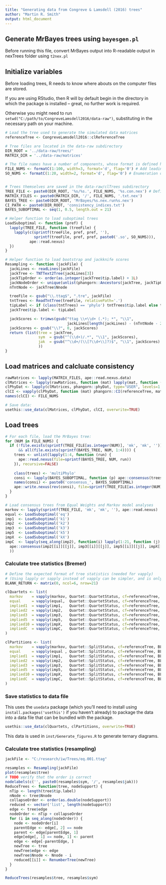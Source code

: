 ```yaml
---
title: "Generating data from Congreve & Lamsdell (2016) trees"
author: "Martin R. Smith"
output: html_document
--- 
```


## Generate MrBayes trees using `bayesgen.pl`

Before running this file, convert MrBayes output into R-readable output in 
nexTrees folder using `t2nex.pl`

## Initialize variables

Before loading trees, R needs to know where abouts on the computer files are stored.

If you are using RStudio, then R will by default begin in the directory
in which the package is installed -- great, no further work is required.

Otherwise you might need to run `setwd("C:/path/to/CongreveLamsdell2016/data-raw")`, 
substituting in the necessary path on your machine.

```R

# Load the tree used to generate the simulated data matrices
referenceTree <- CongreveLamsdell2016::clReferenceTree

# Tree files are located in the data-raw subdirectory
DIR_ROOT = '../data-raw/trees/'
MATRIX_DIR = '../data-raw/matrices'

# The file names have a number of components, whose format is defined here:
FILE_NUMS <- formatC(1:100, width=3, format='d', flag='0') # Add leading zeroes to numbers
SO_NUMS <- formatC(1:20, width=2, format='d', flag='0') # Enumeration of suboptimal trees


# Trees themselves are saved in the data-raw/clTrees subdirectory
TREE_FILE <- paste0(DIR_ROOT, '%s/%s.', FILE_NUMS, '%s.con.nex') # Defines the pattern of the file name
MATRIX_FILES <- paste0(MATRIX_DIR, '/', FILE_NUMS, '.txt.nex')
BAYES_TREE <- paste0(DIR_ROOT, 'MrBayes/%s.nex.run%s.nex')
CI_PATH <- paste0(DIR_ROOT, 'consistency_indices.txt')
BAYES_SUBOPTIMAL <- seq(1, 0.5, length.out = 21)

# Helper function to load suboptimal trees
LoadSuboptimal <- function (pref) {
  lapply(TREE_FILE, function (treeFile) {
    lapply(c(sprintf(treeFile, pref, pref, ''), 
             sprintf(treeFile, pref, pref, paste0('.so', SO_NUMS))),
           ape::read.nexus)
  })
}

# Helper function to load bootstrap and jackknife scores
Resampling <- function (jackFile) {
  jackLines <- readLines(jackFile)
  jackTree <- TNTText2Tree(jackLines[3])
  jackTipOrder <- order(as.integer(jackTree$tip.label) + 1L)
  jackNodeOrder <- unique(unlist(phangorn::Ancestors(jackTree, jackTipOrder)))[-1]
  nTntNode <- jackTree$Nnode

  treeFile <- gsub("\\.ttag$", ".tre", jackFile)
  tntTrees <- ReadTntTree(treeFile, relativePath='.')
  tipLabel <- if (class(tntTrees) == 'phylo') tntTrees$tip.label else tntTrees[[1]]$tip.label
  jackTree$tip.label <- tipLabel

  jackScores <- trimws(gsub("ttag \\+\\d+ (.*); *", "\\1",
                            jackLines[length(jackLines) - (nTntNode - 2L):0]))[order(jackNodeOrder)]
  jackScores <- gsub("\\?", 0, jackScores)
  return (list(tree = jackTree,
               sym  = gsub("^(\\d+)/.*", "\\1", jackScores),
               jak  = gsub("^\\d+/(\\[?\\d+\\]?)$", "\\1", jackScores)
               ))
}

```

## Load matrices and calcluate consistency

```R
rawMatrices <- lapply(MATRIX_FILES, ape::read.nexus.data)
clMatrices <- lapply(rawMatrices, function (mat) lapply(mat, function (row) row[-(56:59)]))
clPhyDat <- lapply(clMatrices, phangorn::phyDat, type="USER", levels=1:2)
clCI <- vapply(clPhyDat, function (mat) phangorn::CI(referenceTree, mat), double(1))
names(clCI) <- FILE_NUMS

# Save data:
usethis::use_data(clMatrices, clPhyDat, clCI, overwrite=TRUE)
```

## Load trees

```R
# For each file, load the MrBayes tree:
for (NUM in FILE_NUMS) {
  if (!file.exists(sprintf(TREE_FILE[as.integer(NUM)], 'mk', 'mk', ''))
      && all(file.exists(sprintf(BAYES_TREE, NUM, 1:4)))) {
    trees <- unlist(lapply(1:4, function (run) {
      ape::read.nexus(file=sprintf(BAYES_TREE, NUM, run))
    }), recursive=FALSE)
    
    class(trees) <- 'multiPhylo'
    consi <- lapply(BAYES_SUBOPTIMAL, function (p) ape::consensus(trees, p=p))
    names(consi) <- paste0('consensus_', BAYES_SUBOPTIMAL)
    ape::write.nexus(rev(consi), file=sprintf(TREE_FILE[as.integer(NUM)], 'mk', 'mk', ''))
  }
}

# Load consensus trees from Equal Weights and Markov model analyses
markov <- lapply(sprintf(TREE_FILE, 'mk', 'mk', ''), ape::read.nexus)
equal <- LoadSuboptimal('eq')
imp1  <- LoadSuboptimal('k1')
imp2  <- LoadSuboptimal('k2')
imp3  <- LoadSuboptimal('k3')
imp5  <- LoadSuboptimal('k5')
impX  <- LoadSuboptimal('kX')
impC  <- lapply(seq_along(imp2), function(i) lapply(1:21, function (j)
  ape::consensus(imp2[[i]][[j]], imp3[[i]][[j]], imp5[[i]][[j]], impX[[i]][[j]])
  ))


```


### Calculate tree statistics (Bremer)

```R
# Define the expected format of tree statistics (needed for vapply)
# (Using lapply or sapply instead of vapply can be simpler, and is only slightly slower)
BLANK_RETURN <- matrix(0, ncol=6, nrow=21)

clQuartets <- list(
  markov    = vapply(markov, Quartet::QuartetStatus, cf=referenceTree, BLANK_RETURN),
  equal     = vapply(equal,  Quartet::QuartetStatus, cf=referenceTree, BLANK_RETURN),
  implied1  = vapply(imp1,   Quartet::QuartetStatus, cf=referenceTree, BLANK_RETURN),
  implied2  = vapply(imp2,   Quartet::QuartetStatus, cf=referenceTree, BLANK_RETURN),
  implied3  = vapply(imp3,   Quartet::QuartetStatus, cf=referenceTree, BLANK_RETURN),
  implied5  = vapply(imp5,   Quartet::QuartetStatus, cf=referenceTree, BLANK_RETURN),
  implied10 = vapply(impX,   Quartet::QuartetStatus, cf=referenceTree, BLANK_RETURN),
  impliedC  = vapply(impC,   Quartet::QuartetStatus, cf=referenceTree, BLANK_RETURN)
)

clPartitions <- list(
  markov    = vapply(markov, Quartet::SplitStatus, cf=referenceTree, BLANK_RETURN),
  equal     = vapply(equal , Quartet::SplitStatus, cf=referenceTree, BLANK_RETURN),
  implied1  = vapply(imp1,   Quartet::SplitStatus, cf=referenceTree, BLANK_RETURN),
  implied2  = vapply(imp2,   Quartet::SplitStatus, cf=referenceTree, BLANK_RETURN),
  implied3  = vapply(imp3,   Quartet::SplitStatus, cf=referenceTree, BLANK_RETURN),
  implied5  = vapply(imp5,   Quartet::SplitStatus, cf=referenceTree, BLANK_RETURN),
  implied10 = vapply(impX,   Quartet::SplitStatus, cf=referenceTree, BLANK_RETURN),
  impliedC  = vapply(impC,   Quartet::SplitStatus, cf=referenceTree, BLANK_RETURN)
)
```


### Save statistics to data file
This uses the `usedata` package (which you'll need to install using 
`install.packages('usethis')` if you haven't already) to package the data 
into a data file that can be bundled with the package.

```R
usethis::use_data(clQuartets, clPartitions, overwrite=TRUE)
```

This data is used in `inst/Generate_figures.R` to generate ternary diagrams.

### Calculate tree statistics (resampling)

```R
jackFile <- "C:/research/iw/Trees/eq.001.ttag"

resamples <- Resampling(jackFile)
plot(resamples$tree)
# TODO verify that the order is correct
nodelabels(c('', paste0(resamples$sym, '/', resamples$jak)))
ReduceTrees <- function(tree, nodeSupport) {
  nTip <- length(tree$tip.label)
  nNode <- tree$Nnode
  collapseOrder <- order(as.double(nodeSupport))
  reduced <- vector('list', length(nodeSupport))
  edge <- tree$edge
  nodeOrder <- nTip + collapseOrder
  for (i in seq_along(nodeOrder)) {
    node <- nodeOrder[i]
    parentEdge <- edge[, 2] == node
    parent <- edge[parentEdge, 1]
    edge[edge[, 1] == node, 1] <- parent
    edge <- edge[-parentEdge, ]
    newTree <- tree
    newTree$edge <- edge
    newTree$Nnode <- Nnode - i
    reduced[[i]] <- RenumberTree(newTree)
  }
}

ReduceTrees(resamples$tree, resamples$sym)
```


